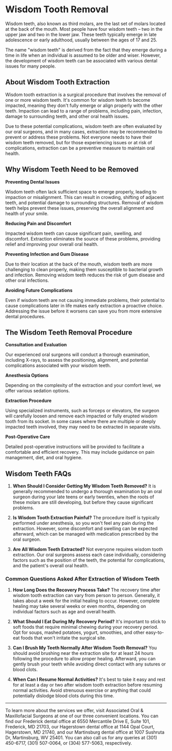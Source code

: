 # Wisdom Tooth Removal

Wisdom teeth, also known as third molars, are the last set of molars located at the back of the mouth. Most people have four wisdom teeth – two in the upper jaw and two in the lower jaw. These teeth typically emerge in late adolescence or early adulthood, usually between the ages of 17 and 25.

The name "wisdom teeth" is derived from the fact that they emerge during a time in life when an individual is assumed to be older and wiser. However, the development of wisdom teeth can be associated with various dental issues for many people.

## About Wisdom Tooth Extraction

Wisdom tooth extraction is a surgical procedure that involves the removal of one or more wisdom teeth. It's common for wisdom teeth to become impacted, meaning they don't fully emerge or align properly with the other teeth. Impaction can lead to a range of problems, including pain, infection, damage to surrounding teeth, and other oral health issues.

Due to these potential complications, wisdom teeth are often evaluated by our oral surgeons, and in many cases, extraction may be recommended to prevent or address these problems. Not everyone needs to have their wisdom teeth removed, but for those experiencing issues or at risk of complications, extraction can be a preventive measure to maintain oral health.

## Why Wisdom Teeth Need to be Removed

**Preventing Dental Issues**

Wisdom teeth often lack sufficient space to emerge properly, leading to impaction or misalignment. This can result in crowding, shifting of adjacent teeth, and potential damage to surrounding structures. Removal of wisdom teeth helps prevent these issues, preserving the overall alignment and health of your smile.

**Reducing Pain and Discomfort**

Impacted wisdom teeth can cause significant pain, swelling, and discomfort. Extraction eliminates the source of these problems, providing relief and improving your overall oral health.

**Preventing Infection and Gum Disease**

Due to their location at the back of the mouth, wisdom teeth are more challenging to clean properly, making them susceptible to bacterial growth and infection. Removing wisdom teeth reduces the risk of gum disease and other oral infections.

**Avoiding Future Complications**

Even if wisdom teeth are not causing immediate problems, their potential to cause complications later in life makes early extraction a proactive choice. Addressing the issue before it worsens can save you from more extensive dental procedures.

## The Wisdom Teeth Removal Procedure

**Consultation and Evaluation**

Our experienced oral surgeons will conduct a thorough examination, including X-rays, to assess the positioning, alignment, and potential complications associated with your wisdom teeth.

**Anesthesia Options**

Depending on the complexity of the extraction and your comfort level, we offer various sedation options.

**Extraction Procedure**

Using specialized instruments, such as forceps or elevators, the surgeon will carefully loosen and remove each impacted or fully erupted wisdom tooth from its socket. In some cases where there are multiple or deeply impacted teeth involved, they may need to be extracted in separate visits.

**Post-Operative Care**

Detailed post-operative instructions will be provided to facilitate a comfortable and efficient recovery. This may include guidance on pain management, diet, and oral hygiene.

## Wisdom Teeth FAQs

1. **When Should I Consider Getting My Wisdom Teeth Removed?**
   It is generally recommended to undergo a thorough examination by an oral surgeon during your late teens or early twenties, when the roots of these molars are still developing, but before they cause significant problems.

1. **Is Wisdom Tooth Extraction Painful?**
   The procedure itself is typically performed under anesthesia, so you won't feel any pain during the extraction. However, some discomfort and swelling can be expected afterward, which can be managed with medication prescribed by the oral surgeon.

1. **Are All Wisdom Teeth Extracted?**
   Not everyone requires wisdom tooth extraction. Our oral surgeons assess each case individually, considering factors such as the position of the teeth, the potential for complications, and the patient's overall oral health.

### Common Questions Asked After Extraction of Wisdom Teeth

1. **How Long Does the Recovery Process Take?**
   The recovery time after wisdom tooth extraction can vary from person to person. Generally, it takes about a week for the initial healing to occur. However, complete healing may take several weeks or even months, depending on individual factors such as age and overall health.

1. **What Should I Eat During My Recovery Period?**
   It's important to stick to soft foods that require minimal chewing during your recovery period. Opt for soups, mashed potatoes, yogurt, smoothies, and other easy-to-eat foods that won't irritate the surgical site.

1. **Can I Brush My Teeth Normally After Wisdom Tooth Removal?**
   You should avoid brushing near the extraction site for at least 24 hours following the procedure to allow proper healing. Afterward, you can gently brush your teeth while avoiding direct contact with any sutures or blood clots.

1. **When Can I Resume Normal Activities?**
   It's best to take it easy and rest for at least a day or two after wisdom tooth extraction before resuming normal activities. Avoid strenuous exercise or anything that could potentially dislodge blood clots during this time.

---

To learn more about the services we offer, visit Associated Oral & Maxillofacial Surgeons at one of our three convenient locations. You can find our Frederick dental office at 6550 Mercantile Drive E, Suite 101, Frederick, MD 21703, our Hagerstown dental office at 1144 Opal Court, Hagerstown, MD 21740, and our Martinsburg dental office at 1007 Sushruta Dr, Martinsburg, WV 25401. You can also call us for any queries at (301) 450-6717, (301) 507-0064, or (304) 577-5063, respectively.
